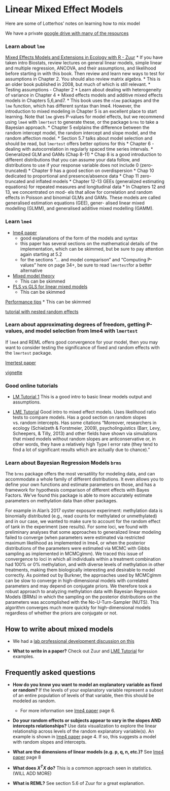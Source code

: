 # Linear Mixed Effect Models

Here are some of Lotterhos' notes on learning how to mix model

We have a private [google drive with many of the resources](https://drive.google.com/drive/folders/1L70xzfNel7eTYSbX0ZnmmvmBOL0iC4bO?usp=sharing)

### Learn about `lme`

[Mixed Effects Models and Extensions in Ecology with R - Zuur](https://drive.google.com/file/d/1wmcZeZPiNoUtrrImV72fRI73MbVaD2gZ/view?usp=sharing)
  * If you have taken intro Biostats, review lectures on general linear models, simple linear and multiple regression, 
ANCOVA, and their assumptions, and likelihood before starting in with this book. Then review and learn new ways to test for assumptions in Chapter 2. 
You should also review matrix algebra.
	* This is an older book published in 2008, but much of which is still relevant.
	* Testing assumptions - Chapter 2
	* Learn about dealing with heterogeneity of variance in Chapter 4
	*  Mixed effects models and additive mixed effects models in Chapters 5,6,and7.
		* This book uses the `nlme` packages and the `lme` function, which has different syntax than lme4. However, the introduction to mixed modeling in Chapter 5 is an excellent place to start learning. Note that `lme` gives P-values for model effects, but we recommend using `lme4` with `lmertest` to generate these, or the package `brms` to take a Bayesian approach. 
		* Chapter 5 exlplains the difference between the random intercept model, the random intercept and slope model, and the random affection model.
		* Section 5.7 talks about model selection and should be read, but `lmertest` offers better options for this
		* Chapter 6 - dealing with autocorrelation in regularly spaced time series intervals.
	* Generalized GLM and GAMs (Chap 8-11)
		* Chap 8 is a good introduction to different distributions that you can assume your data follow, and distributions to use if your response variable does not include 0 (zero-truncated)
		* Chapter 9 has a good section on overdispersion
		* Chap 10 dedicated to proportional and presence/absence data
		* Chap 11 zero-truncated and inflated models
	* Chapter 12-13 GEEs (generalized estimating equations) for repeated measures and longitudinal data
		* In Chapters 12 and 13, we concentrated on mod- els that allow for correlation and random effects in Poisson and binomial GLMs and GAMs. These models are called generalised estimation equations (GEE), gener- alised linear mixed modelling (GLMM), and generalised additive mixed modelling (GAMM). 


### Learn `lme4` 

* [lme4 paper](https://cran.r-project.org/web/packages/lme4/vignettes/lmer.pdf)
	* good explanations of the form of the models and syntax
	* this paper has several sections on the mathematical details of the implementation, which can be skimmed, but be sure to pay attention again starting at 5.2
	* for the sections "... and model comparison" and "Computing P-values" here on page 34+, be sure to read `lmertest`for a better alternative
	
* [Mixed model theory](https://cran.r-project.org/web/packages/lme4/vignettes/Theory.pdf)
	* This can be skimmed

* [PLS vs GLS for linear mixed models](https://cran.r-project.org/web/packages/lme4/vignettes/PLSvGLS.pdf)
	* This can be skimmed

[Performance tips](https://cran.r-project.org/web/packages/lme4/vignettes/lmerperf.html)
	* This can be skimmed

[tutorial with nested random effects](http://www.bodowinter.com/tutorial/bw_LME_tutorial.pdf)


### Learn about approximating degrees of freedom, getting P-values, and model selection from lme4 with `lmertest`

If `lme4` and REML offers good convergence for your model, then you may want to consider testing the significance of fixed 
and random effects with the `lmertest` package.

[lmertest paper](https://www.jstatsoft.org/article/view/v082i13)

[vignette](http://www2.compute.dtu.dk/courses/02930/SummerschoolMaterialWeb/Readingmaterial/MixedModels-TuesdayandFriday/Packageandtutorialmaterial/lmerTestTutorial.pdf)


### Good online tutorials

* [LM Tutorial 1](http://www.bodowinter.com/tutorial/bw_LME_tutorial1.pdf) 
This is a good intro to basic linear models output and assumptions.

* [LME Tutorial](http://www.bodowinter.com/tutorial/bw_LME_tutorial.pdf) Good intro to mixed effect models. 
Uses likelihood ratio tests to compare models. Has a good section on random slopes vs. random intercepts. 
Has some citations "Moreover, researchers in ecology (Schielzeth & Forstmeier, 2009),
psycholinguistics (Barr, Levy, Scheepers, & Tilly, 2013) and other fields have
shown via simulations that mixed models without random slopes are anticonservative or, in other words, 
they have a relatively high Type I error rate (they
tend to find a lot of significant results which are actually due to chance)."

### Learn about Bayesian Regression Models `brms`

The `brms` package offers the most versatility for modeling data, and can accommodate a whole family of different distributions. It even allows you to define your own functions and estimate parameters on those, and has a framework for hypothesis comparison of different effects with Bayes Factors. We've found this package is able to more accurately estimate parameters on methylation data than other packages.

For example in Alan's 2017 oyster exposure experiment: methylation data is binomially distributed (e.g., read counts for methylated or unmethylated) and in our case, we wanted to make sure to account for the random effect of tank in the experiment (see results). For some  loci, we found with preliminary analyses that some approaches to generalized linear modeling failed to converge (when parameters were estimated via restricted maximum likelihood as implemented in lme4, or when the posterior distributions of the parameters were estimated via MCMC with Gibbs sampling as implemented in MCMCglmm). We traced this issue of convergence to loci in which all individuals within a treatment combination had 100\% or 0\% methylation, and with diverse levels of methylation in other treatments, making them biologically interesting and desirable to model correctly. As pointed out by Burkner, the approaches used by MCMCglmm can be slow to converge in high-dimensional models with correlated parameters and may depend on conjugate priors. We therefore took a robust approach to analyzing methylation data with Bayesian Regression Models (BRMs) in which the sampling on the posterior distributions on the parameters was accomplished with the No-U-Turn-Sampler (NUTS). This algorithm converges much more quickly for high-dimensional models regardless of whether the priors are conjugate or not.

## How to write about mixed models

* We had a [lab professional development discussion on this](https://docs.google.com/document/d/1jQZkbZbZuWnElYmLUntg5qgh1NG2-yAbsT3zzvmbkZ0/edit#heading=h.btb80w3ha1pf)

* **What to write in a paper?** Check out Zuur and [LME Tutorial](http://www.bodowinter.com/tutorial/bw_LME_tutorial.pdf) for examples.
 
## Frequently asked questions

* **How do you know you want to model an explanatory variable as fixed or random?** If the levels of your explanatory variable represent a subset of an entire population of levels of that variable, then this should be modeled as random. 
	* For more information see [lme4 paper](https://cran.r-project.org/web/packages/lme4/vignettes/lmer.pdf) page 6.

* **Do your random effects or subjects appear to vary in the slopes AND intercepts relationships?** Use data visualization to explore the linear relationship across levels of the random explanatory variable(s). An example is shown in [lme4 paper](https://cran.r-project.org/web/packages/lme4/vignettes/lmer.pdf) page 4. If so, this suggests a model with random slopes and intercepts.

* **What are the dimensions of linear models (e.g. p, q, n, etc.)?** See [lme4 paper](https://cran.r-project.org/web/packages/lme4/vignettes/lmer.pdf) page 8

* **What does $X^TX$ do?** This is a common approach seen in statistics. (WILL ADD MORE)

* **What is REML?** See section 5.6 of Zuur for a great explanation.


